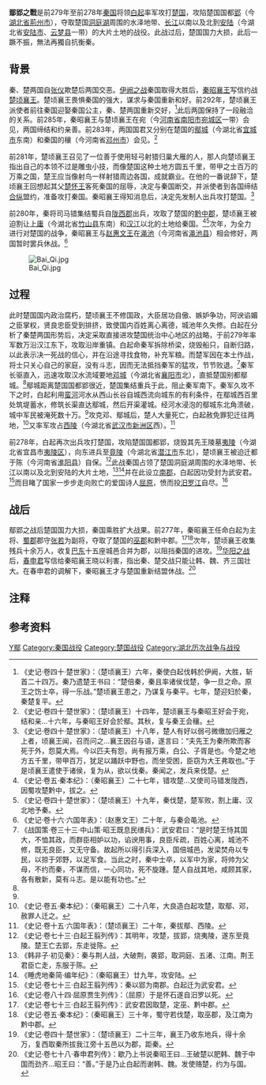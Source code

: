 {{Infobox military conflict
|conflict=鄢郢之戰
|partof=
|date=前279年－前278年
|place=邓、鄢、西陵、郢至竟陵
|result=楚军大败，首都郢被攻陷，国力大损
|combatant1=秦國
|combatant2=楚國
|commander1=白起
|commander2=[[楚頃襄王|楚頃襄王]] 
|strength1=约九萬人<ref>《史記·卷七十六·平原君虞卿列傳》：白起，小豎子耳，率數萬之眾，興師以與楚戰，一戰而舉鄢郢，再戰而燒夷陵，三戰而辱王之先人。</ref>
|strength2=防御军
|casualties1=不詳
|casualties2=数十万城中军民<ref name="#1">《水经注·卷二十八·沔水中》：夷水又东注于沔，昔白起攻楚，引西山长谷水，即是水也。旧堨去城百许里，水从城西，灌城东，入注为渊，今熨斗陂是也。水溃城东北角，百姓随水流死于城东者，数十万，城东皆臭，因名其陂为臭池。</ref>
}}
{{Campaignbox 秦楚战争}}
'''鄢郢之戰'''是前279年至前278年[[秦国|秦国]]将领[[白起|白起]]率军攻打[[楚国|楚国]]，攻陷楚国国都[[郢|郢]]（今[[湖北省|湖北省]][[荊州市|荊州市]]），夺取楚国[[洞庭湖|洞庭湖]]周围的水泽地带、[[长江|长江]]以南以及北到[[安陆市|安陆]]（今湖北省[[安陆市|安陆市]]、[[云梦县|云梦县]]一带）的大片土地的战役。此战过后，楚国国力大损，此后一蹶不振，無法再獨自抗衡秦。

== 背景 ==
秦、楚两国自[[张仪|张仪]]欺楚后两国交恶。[[伊阙之战|伊阙之战]]秦国取得大胜后，[[秦昭襄王|秦昭襄王]]写信约战[[楚顷襄王|楚顷襄王]]。楚顷襄王畏惧秦国的强大，谋求与秦国重新和好。前292年，楚顷襄王派使者前往秦国迎娶秦国公主，秦、楚两国重新交好，<ref>《史记·卷四十·楚世家》：（楚顷襄王）六年，秦使白起伐韩於伊阙，大胜，斩首二十四万。秦乃遗楚王书曰：“楚倍秦，秦且率诸侯伐楚，争一旦之命。原王之饬士卒，得一乐战。”楚顷襄王患之，乃谋复与秦平。七年，楚迎妇於秦，秦楚复平。</ref>此后两国保持了一段融洽的关系。前285年，秦昭襄王与楚顷襄王在宛（今[[河南省|河南省]][[南阳市|南阳市]][[宛城区|宛城区]]一带）会见，两国缔结和约亲善。前283年，两国国君又分别在楚国的[[宜城市|鄢城]]（今湖北省[[宜城市|宜城市]]东南）和秦国的穰（今河南省[[邓州市|邓州市]]）会见。<ref>《史记·卷四十·楚世家》：（楚顷襄王）十四年，楚顷襄王与秦昭王好会于宛，结和亲…十六年，与秦昭王好会於鄢。其秋，复与秦王会穰。</ref>

前281年，楚顷襄王召见了一位善于使用轻弓射猎归巢大雁的人，那人向楚顷襄王指出自己的本领不过是雕虫小技，而像楚国这种土地方圆五千里，带甲之士百万的万乘之国，楚王应当像射鸟一样射猎周边各国，成就霸业。在他的一番说辞下，楚顷襄王回想起其父[[楚怀王|楚怀王]]客死秦国的屈辱，决定与秦国断交，并派使者到各国缔结[[合纵|合纵]]盟约，准备攻打秦国。秦昭襄王得知消息后，决定先发制人出兵攻打楚国。<ref>《史记·卷四十·楚世家》：（楚顷襄王）十八年，楚人有好以弱弓微缴加归雁之上者，顷襄王闻，召而问之…襄王因召与语，遂言曰：“夫先王为秦所欺而客死于外，怨莫大焉。今以匹夫有怨，尚有报万乘，白公、子胥是也。今楚之地方五千里，带甲百万，犹足以踊跃中野也，而坐受困，臣窃为大王弗取也。”于是顷襄王遣使于诸侯，复为从，欲以伐秦。秦闻之，发兵来伐楚。</ref>

前280年，秦将司马错集结蜀兵自[[陇西郡|陇西郡]]出兵，攻取了楚国的[[黔中郡|黔中郡]]，楚顷襄王被迫割让[[上庸|上庸]]（今湖北省[[竹山县|竹山县]]东南）和[[汉江_(中国)|汉江]]以北的土地给秦国。<ref>《史记·卷五·秦本纪》：（秦昭襄王）二十七年，错攻楚…又使司马错发陇西，因蜀攻楚黔中，拔之。</ref><ref>《史记·卷四十·楚世家》：（楚顷襄王）十九年，秦伐楚，楚军败，割上庸、汉北地予秦。</ref>次年，为全力进行对楚国的战争，秦昭襄王与[[赵惠文王|赵惠文王]]在[[渑池|渑池]]（今河南省[[渑池县|渑池县]]）相会修好，两国暂时罢兵休战。<ref>《史记·卷十六·六国年表》：（赵惠文王）二十年，与秦会黾池。</ref>

[[File:Bai_Qi.jpg|thumb]]
== 过程 ==
此时楚国国内政治腐朽，楚顷襄王不修国政，大臣居功自傲、嫉妒争功，阿谀谄媚之臣掌权，贤良忠臣受到排挤，致使国内百姓离心离德，城池年久失修。白起在分析了秦楚两国形势后，决定采取直接进攻楚国统治中心地区的战略，于前279年率军数万沿汉江东下，攻取沿岸重镇。白起命秦军拆除桥梁，烧毁船只，自断归路，以此表示决一死战的信心，并在沿途寻找食物，补充军粮。而楚军因在本土作战，将士只关心自己的家庭，没有斗志，因而无法抵挡秦军的猛攻，节节败退。<ref>《战国策·卷三十三·中山策·昭王既息民缮兵》：武安君曰：“是时楚王恃其国大，不恤其政，而群臣相妒以功，谄谀用事，良臣斥疏，百姓心离，城池不修，既无良臣，又无守备。故起所以得引兵深入，国倍城邑，发梁焚舟以专民，以掠于郊野，以足军食。当此之时，秦中士卒，以军中为家，将帅为父母，不约而秦，不谋而信，一心同功，死不旋踵。楚人自战其地，咸顾其家，各有散新，莫有斗志。是以能有功也。”</ref>秦军长驱直入，迅速攻取汉水流域要地[[邓城|邓城]]（今湖北省[[襄阳市|襄阳市]]北），直抵楚国别都鄢城。<ref name="秦本纪"/>鄢城距离楚国国都郢很近，楚国集结重兵于此，阻止秦军南下。秦军久攻不下之时，白起利用[[蛮河|蛮河]]河水从西山长谷自城西流向城东的有利条件，在鄢城西百里处筑堤蓄水，修筑长渠直达鄢城，然后开渠灌城。经河水浸泡的鄢城东北角溃破，城中军民被淹死数十万。<ref name="#1"/>攻克邓、鄢城后，楚人大量死亡，白起赦免罪犯迁往两地，<ref name="秦本纪">《史记·卷五·秦本纪》：（秦昭襄王）二十八年，大良造白起攻楚，取鄢、邓，赦罪人迁之。</ref>又率军攻占[[西陵_(古代地名)|西陵]]（今湖北省[[武汉市|武汉市]][[新洲区|新洲区]]西）。<ref>《史记·卷十五·六国年表》：（楚顷襄王）二十年，秦拔鄢、西陵。</ref>

前278年，白起再次出兵攻打楚国，攻陷楚国国都郢，烧毁其先王陵墓[[夷陵|夷陵]]（今湖北省宜昌市[[夷陵区|夷陵区]]），向东进兵至[[竟陵|竟陵]]（今湖北省[[潜江市|潜江市]]东北），楚顷襄王被迫迁都于陈（今河南省[[淮阳县|淮阳县]]）自保。<ref>《史记·卷七十三·白起王翦列传》：其明年，攻楚，拔郢，烧夷陵，遂东至竟陵。楚王亡去郢，东走徙陈。</ref>此战秦国占领了楚国洞庭湖周围的水泽地带、长江以南以及北到安陆的大片土地，<ref>《韩非子·初见秦》：秦与荆人战，大破荆，袭郢，取洞庭、五渚、江南。荆王君臣亡走，东服于陈。</ref><ref>《睡虎地秦简·编年纪》：（秦昭襄王）廿九年，攻安陆。</ref>并在此设立[[南郡|南郡]]，白起因功受封为武安君。<ref>《史记·卷七十三·白起王翦列传》：秦以郢为南郡。白起迁为武安君。</ref>而目睹了国家一步步走向败亡的爱国诗人[[屈原|屈原]]，愤而投[[汨罗江|汨罗江]]自尽。<ref>《史记·卷八十四·屈原贾生列传》：（屈原）于是怀石遂自汨罗以死。</ref>

== 战后 ==
鄢郢之战后楚国国力大损，秦国乘胜扩大战果。前277年，秦昭襄王任命白起为主将、[[蜀郡|蜀郡]]郡守[[张若|张若]]为副将，夺取了楚国的[[巫黔郡|巫郡]]和黔中郡{{NoteTag|《史记·卷五·秦本纪》记载（秦昭襄王）二十七年，司马错发陇西，因蜀攻楚黔中，拔之。期间黔中郡等地可能被楚国夺回，所以才出现这种记载。}}。<ref>《史记·卷七十三·白起王翦列传》：武安君因取楚，定巫、黔中郡。</ref><ref>《史记·卷五·秦本纪》：（秦昭襄王）三十年，蜀守若伐楚，取巫郡，及江南为黔中郡。</ref>次年，楚顷襄王收集残兵十余万人，收复[[巴东郡|巴东]]十五座城邑合并为郡，以阻挡秦国的进攻。<ref>《史记·卷四十·楚世家》：（楚顷襄王）二十三年，襄王乃收东地兵，得十余万，复西取秦所拔我江旁十五邑以为郡，距秦。</ref>[[华阳之战|华阳之战]]后，[[春申君|春申君]]写信给秦昭襄王晓以利害，指出秦、楚交战只能让韩、魏、齐三国壮大。在春申君的调解下，秦昭襄王才与楚国重新结盟休战。<ref>《史记·卷七十八·春申君列传》：歇乃上书说秦昭王曰…王破楚以肥韩、魏于中国而劲齐…昭王曰：“善。”于是乃止白起而谢韩、魏。发使赂楚，约为与国。</ref>

== 注释 ==
{{refbegin|1}}
<div class="references-medium">
{{NoteFoot}}
</div>
{{refend}}

== 参考资料 ==
{{reflist|2}}

{{戰國歷史事件}}

[[Category:前279年|Y鄢]]
[[Category:秦国战役|Category:秦国战役]]
[[Category:楚国战役|Category:楚国战役]]
[[Category:湖北历次战争与战役|Category:湖北历次战争与战役]]